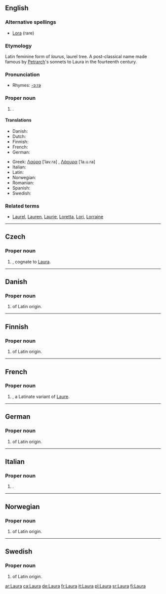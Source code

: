 {{see|laura}}
{{wikipedia}}
==English==

===Alternative spellings===
*[[Lora]] (rare)

===Etymology===
Latin feminine form of ''laurus'', laurel tree. A post-classical name made famous by [[Petrarch]]'s sonnets to Laura in the fourteenth century.
 
===Pronunciation===
*Rhymes: [[Rhymes:English:-ɔːrə|-ɔːrə]]

===Proper noun===
{{en-proper noun}}

# {{given name|female}}.

====Translations====
{{trans-top|female given name}}
*Danish: {{t-|da|Laura}}
*Dutch: {{t-|nl|Laura}}
*Finnish: {{t+|fi|Laura}}
*French: {{t+|fr|Laure}}
*German: {{t+|de|Laura}}
{{trans-mid}}
*Greek: [[Λαύρα]] [ˈlav.ra] {{f}}, [[Λάουρα]] [ˈla.u.ra]
*Italian: {{t+|it|Laura}}
*Latin: {{t-|la|Laura}}
*Norwegian: {{t-|no|Laura}}
*Romanian: {{t-|ro|Laura}}
*Spanish: {{t-|es|Laura}}
*Swedish: {{t-|sv|Laura}}
{{trans-bottom}}

===Related terms===
*[[Laurel]], [[Lauren]], [[Laurie]], [[Loretta]], [[Lori]], [[Lorraine]]

----

==Czech==
{{wikipedia|lang=cs}}
===Proper noun===
{{cs-proper noun|g=f}}

# {{given name|female||cs:}}, cognate to [[#English|Laura]].
----

==Danish==

===Proper noun===
{{infl|da|proper noun}}

# {{given name|female||da:}} of Latin origin.

----

==Finnish==

===Proper noun===
{{fi-noun|Laur|type=kala|proper=true}}

# {{given name|female||fi:}} of Latin origin.

----

==French==

===Proper noun===
{{infl|fr|proper noun}}

# {{given name|female||fr:}}, a Latinate variant of [[Laure]].

----

==German==

===Proper noun===
{{infl|de|proper noun}}

# {{given name|female||de:}} of Latin origin.

----

==Italian==

===Proper noun===
{{infl|it|proper noun|g=f}}

# {{given name|female||it:}}.

----

==Norwegian==

===Proper noun===
{{infl|no|proper noun}}

# {{given name|female||no:}} of Latin origin.

----

==Swedish==

===Proper noun===
{{infl|sv|proper noun}}

# {{given name|female||sv:}} of Latin origin.

[[ar:Laura]]
[[ca:Laura]]
[[de:Laura]]
[[fr:Laura]]
[[it:Laura]]
[[pl:Laura]]
[[sr:Laura]]
[[fi:Laura]]